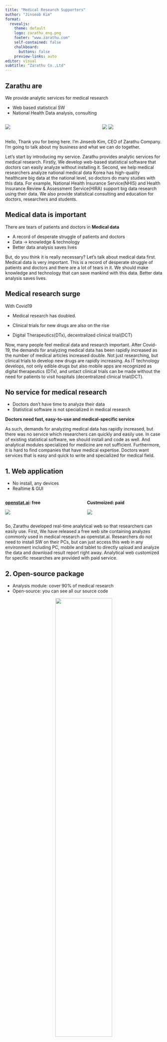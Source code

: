 ```yaml
---
title: "Medical Research Supporters"
author: "Jinseob Kim"
format:
  revealjs: 
    theme: default
    logo: zarathu_eng.png
    footer: "www.zarathu.com"
    self-contained: false
    chalkboard: 
      buttons: false
    preview-links: auto
editor: visual
subtitle: "Zarathu Co.,Ltd"
---
```


## Zarathu are

We provide analytic services for medical research

-   Web based statistical SW
-   National Health Data analysis, consulting

:::: {.columns}

::: {.column width="60%"}
![](https://shinykorea.github.io/corona-activityrecord/d1.png){}

:::

::: {.column width="40%"}

![](http://cdn.bosa.co.kr/news/photo/202009/2135109_169966_5652.jpg){}
![](https://cdn.docdocdoc.co.kr/news/photo/201807/1057873_1117467_2355.jpg){}

:::

::::

::: {.notes}
Hello, Thank you for being here.  I'm Jinseob Kim, CEO of Zarathu Company. I’m going to talk about my business and what we can do together. 

Let’s start by introducing my service. Zarathu provides analytic services for medical research. Firstly, We develop web-based statistical software that doctors can easily analyze without installing it. Second, we help medical researchers analyze national medical data Korea has high-quality healthcare big data at the national level, so doctors do many studies with this data. For example, National Health Insurance Service(NHIS) and Health Insurance Review & Assessment Service(HIRA) support big data research using their data.
We also provide statistical consulting and education for doctors, researchers and students.
:::


## Medical data is important

There are tears of patients and doctors in **Medical data**

-   A record of desperate struggle of patients and doctors
-   Data $\rightarrow$ knowledge & technology 
-   Better data analysis saves lives


::: {.notes}
But, do you think it is really necessary? Let’s talk about medical data first. Medical data is very important. This is a record of desperate struggle of patients and doctors and there are a lot of tears in it. We should make knowledge and technology that can save mankind with this data. Better data analysis saves lives.
:::



## Medical research surge

With Covid19 

-  Medical research has doubled.

-  Clinical trials for new drugs are also on the rise

-  Digital Therapeutics(DTx), decentralized clinical trial(DCT) 

::: {.notes}
Now, many people feel medical data and research important. After Covid-19, the demands for analyzing medical data has been rapidly increased as the number of medical articles increased double. Not just researching, but clinical trials to develop new drugs are rapidly increasing. As IT technology develops, not only edible drugs but also mobile apps are recognized as digital therapeutics (DTx), and untact clinical trials can be made without the need for patients to visit hospitals (decentralized clinical trial(DCT). 

:::


## No service for medical research

-  Doctors don't have time to analyze their data
-  Statistical software is not specialized in medical research


**Doctors need fast, easy-to-use and medical-specific service**

::: {.notes}
As such, demands for analyzing medical data has rapidly increased, but there was no service which researchers can quickly and easily use. 
In case of existing statistical software, we should install and code as well. And analytical modules specialized for medicine are not sufficient.  Furthermore, it is hard to find companies that have medical expertise. 
Doctors want services that is easy and quick to write and specialized for medical field. 

:::


## 1. Web application

- No install, any devices
- Realtime & GUI

:::: {.columns}
::: {.column width="50%"}
**[openstat.ai](https://openstat.ai/): free**

![](example-meta.png){}



:::
::: {.column width="50%"}
**Custmoized: paid**

![](https://oopy.lazyrockets.com/api/v2/notion/image?src=https%3A%2F%2Fs3-us-west-2.amazonaws.com%2Fsecure.notion-static.com%2F5a9631fa-d51e-4701-a2e8-c1087a0f2c3b%2FUntitled.png&blockId=05eff788-7894-4c2e-9cfe-b8056bc0bcd7){}

:::

::::

::: {.notes}
So, Zarathu developed real-time analytical web so that researchers can easily use. 
First, We have released a free web site containing analyzes commonly used in medical research as openstat.ai.  Researchers do not need to install SW on their PCs, but can just access this web in any environment including PC, mobile and tablet to directly upload and analyze the data and download result report right away. Analytical web customized for specific researches are provided with paid service. 

:::



## 2. Open-source package

-  Analysis module: cover 90% of medical research 
-  Open-source: you can see all our source code

<center>
<a href="https://github.com/zarathucorp/"><img src="github.png" width=60%></a>
</center>

::: {.notes}
We have modulized more than 90% of analytical methods of medical researches. And all analytical modules are made as open source softwares to disclose. Anyone can recycle our codes. Figures below are open source softwares we developed with R, a programing language in field of data science 
:::


## Open-source R&D

**Cloud based open-source statistical software development**

-  Ministry of Science and ICT($800,000)
-  **Fast, Easy-to-use, and for all people**

<center>
<a href="https://github.com/statgarten/"><img src="statgarten.png" width=60%></a>
</center>

::: {.notes}
We were selected for open source SW start-up and open source software R&D hosted by Ministry of Science and ICT based on our contribution to open source and community activities. 
The topic of R&D was to develop Cloud based open-source statistical software in which not only doctors but also general public can easily use. As you see the figure below, we are developing it under the project name of "statgarten". 
:::


## Achievements

-  Support >300 SCI papers.
-  Venture business certificate
-  100,000 Download: open-source package

<center><img src="paper.png" width = 70%></center>

::: {.notes}
Now, I will introduce other achievement. Since establishing the company, we have supported data analysis required for more than 300 SCI papers including the Lancet, the world’s most prestigious journal, and open source statistical package we developed on our own recorded more than 100,000 downloads. 
Based on this, we get venture business certificate and were selected for various start-up support programs.
:::

## Team

:::: {.columns}

::: {.column width="40%"}

![](https://oopy.lazyrockets.com/api/v2/notion/image?src=https%3A%2F%2Fs3-us-west-2.amazonaws.com%2Fsecure.notion-static.com%2Fe8629c40-8e65-409a-99ff-5c4a650edd1b%2FUntitled.png&blockId=c0dda860-ad50-450c-8f32-caf37c6db53f)
:::

::: {.column width="60%"}
**Jinseob Kim**, Founder

-  Mathematical Olympiad
-  Medical Doctor
-  Master of Public Health
-  SW engineer, Samsung electronics


:::

With 7 members 

-  4 medicine/statistics, 2 developer, 1 persian
::::


::: {.notes}
I will introduce my team now. I, Jinseob Kim, am a doctor majored public health and established Zarathu 4 years ago based on my experience at Mathematical Olympiad, Graduate School of Public Health and Health Service Group of Samsung Electronics of dealing with various health data. There are 7 team members currently and their average age is 25, including 4 who majored statistics, 2 developers and 1 who majored Persian. 
:::



## Plan 

:::: {.columns}

::: {.column width="50%"}
**Now: medical research**

-  No.1 data analysis
-  Global service
-  Open-source contribution


:::

::: {.column width="50%"}
**Future: new drug**

-  Clinical trial data analysis
-  With global pharma, CRO, big tech
-  DTx/DCT specific service


:::

::::

::: {.notes}
I will tell you about our future plan. Our current goal is to become the No. 1 data analysis company in the field of medical research and we think we are already No. 1. 

Based on a strong network with Korean researchers, we are actively conducting global collaborative research and will continuously support related communities while contributing to open source ecosystem. 

We currently support analytics for medical research., but we plan to support analysis for clinical trials of new drugs in the future.  We have signed our first contract with domestic pharmaceutical company recently. Especially, We will provide  service specialized especially for Digital Therapeutics(DTx) and decentralized clinical trial(DCT). 
:::

## Vision
:::: {.columns}

::: {.column width="50%"}
**Save the world**

-  Supporting doctors
-  Make new knowledge
-  Save life
-  Save the world
-  Save the universe(?)

:::

::: {.column width="50%"}
**Produce rising stars**

-  New job: research supporter
-  Medicine + data analysis + IT
-  Full remote, global recruit

![](
https://images-wixmp-ed30a86b8c4ca887773594c2.wixmp.com/f/d082a537-9a45-4512-af54-08c87b335298/dcniwyk-227f5054-927e-4d46-90d2-5e251f63de8c.png/v1/fill/w_934,h_856,strp/_produce_101__logo___png_by_tsukinofleur_dcniwyk-pre.png?token=eyJ0eXAiOiJKV1QiLCJhbGciOiJIUzI1NiJ9.eyJzdWIiOiJ1cm46YXBwOjdlMGQxODg5ODIyNjQzNzNhNWYwZDQxNWVhMGQyNmUwIiwiaXNzIjoidXJuOmFwcDo3ZTBkMTg4OTgyMjY0MzczYTVmMGQ0MTVlYTBkMjZlMCIsIm9iaiI6W1t7ImhlaWdodCI6Ijw9MTE3MyIsInBhdGgiOiJcL2ZcL2QwODJhNTM3LTlhNDUtNDUxMi1hZjU0LTA4Yzg3YjMzNTI5OFwvZGNuaXd5ay0yMjdmNTA1NC05MjdlLTRkNDYtOTBkMi01ZTI1MWY2M2RlOGMucG5nIiwid2lkdGgiOiI8PTEyODAifV1dLCJhdWQiOlsidXJuOnNlcnZpY2U6aW1hZ2Uub3BlcmF0aW9ucyJdfQ.RiQt71nDAAqXO4lU3Bb976adEZqm2oQfEQdQ5oCnf8s){width=70%}
:::

::::

::: {.notes}
Zarathu thinks ‘Save the World’ and ‘Produce rising star’ as our core value. 
We will contribute to saving all mankind by helping medical researchers to make new medical knowledge and support our next generations to save the universe. 
The most important thing for us is to grow data scientists who are working with us into global stars. We will create new job called ‘research support specialist’ and make this job as promising profession as much as doctor and lawyer. 
:::

## Collaborate


:::: {.columns}

::: {.column width="50%"}
**Medical data, research**

-  Data standardization
-  **openstat.ai** global service
-  Analytic service


:::

::: {.column width="50%"}
**Produce data scientist**

-  Education
-  Internship
-  Recruitment
:::

::::

::: {.notes}
I want to suggest one thing to everyone here. 
Zarathu can help your country to make a better use of medical data. We can help to standardize the data for global collaborative research and to use Openstat service. We will also support analytical service. We will not stop just providing service, but we will help youth to grow as data scientists in the medical field by making every effort to foster talents. We will constantly conduct education and internship program and support to recruit them in Korea if they want.  
:::

# Thank you for your time

::: {.notes}
If anyone has questions I’ll be happy to answer them.

:::

